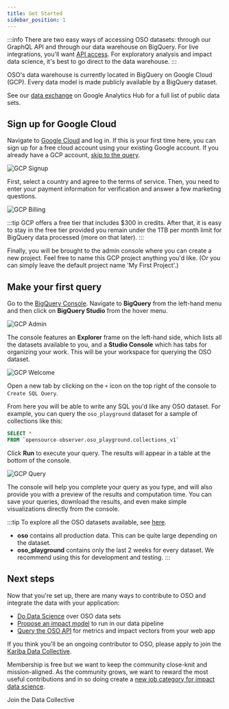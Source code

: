 ```yaml
---
title: Get Started
sidebar_position: 1
---
```



:::info
There are two easy ways of accessing OSO datasets: through our GraphQL API
and through our data warehouse on BigQuery. 
For live integrations, you'll want [API access](../integrate/api.md).
For exploratory analysis and impact data science,
it's best to go direct to the data warehouse. 
:::

OSO's data warehouse is currently located in BigQuery on Google Cloud (GCP).
Every data model is made publicly available by a BigQuery dataset.

See our [data exchange](https://console.cloud.google.com/bigquery/analytics-hub/exchanges/projects/87806073973/locations/us/dataExchanges/open_source_observer_190181416ae)
on Google Analytics Hub for a full list of public data sets. 

## Sign up for Google Cloud

Navigate to [Google Cloud](https://cloud.google.com/) and log in.
If this is your first time here, you can sign up for a free cloud account
using your existing Google account.
If you already have a GCP account,
[skip to the query](#make-your-first-query).

![GCP Signup](./gcp_signup.png)

First, select a country and agree to the terms of service.
Then, you need to enter your payment information for verification
and answer a few marketing questions.

![GCP Billing](./gcp_billing.png)

:::tip
GCP offers a free tier that includes $300 in credits. After that, it is easy to stay in the free tier provided you remain under the
1TB per month limit for BigQuery data processed (more on that later).
:::

Finally, you will be brought to the admin console where you can create a new project.
Feel free to name this GCP project anything you'd like.
(Or you can simply leave the default project name 'My First Project'.)

## Make your first query

Go to the [BigQuery Console](https://console.cloud.google.com/bigquery).
Navigate to **BigQuery** from the left-hand menu and
then click on **BigQuery Studio** from the hover menu.

![GCP Admin](./gcp_admin.png)

The console features an **Explorer** frame on the left-hand side,
which lists all the datasets available to you,
and a **Studio Console** which has tabs for organizing your work.
This will be your workspace for querying the OSO dataset.

![GCP Welcome](./gcp_welcome.png)

Open a new tab by clicking on the `+` icon
on the top right of the console to `Create SQL Query`.

From here you will be able to write any SQL you'd like any OSO dataset.
For example, you can query the `oso_playground` dataset for 
a sample of collections like this:

```sql
SELECT *
FROM `opensource-observer.oso_playground.collections_v1`
```

Click **Run** to execute your query.
The results will appear in a table at the bottom of the console.

![GCP Query](./gcp_query.png)

The console will help you complete your query as you type, and will also provide you with a preview of the results and computation time. You can save your queries, download the results, and even make simple visualizations directly from the console.

:::tip
To explore all the OSO datasets available, see [here](https://console.cloud.google.com/bigquery/analytics-hub/exchanges/projects/87806073973/locations/us/dataExchanges/open_source_observer_190181416ae).

- **oso** contains all production data. This can be quite large depending on the dataset.
- **oso\_playground** contains only the last 2 weeks for every dataset. We recommend using this for development and testing.
:::

## Next steps

Now that you're set up, there are many ways to contribute to OSO and integrate the data with your application:

- [Do Data Science](../integrate/data-science) over OSO data sets
- [Propose an impact model](../contribute/impact-models) to run in our data pipeline
- [Query the OSO API](../integrate/api) for metrics and impact vectors from your web app

If you think you'll be an ongoing contributor to OSO,
please apply to join the [Kariba Data Collective](https://www.kariba.network). 

Membership is free but we want to keep the community close-knit and mission-aligned.
As the community grows, we want to reward the most useful contributions and
in so doing create a [new job category for impact data science](https://docs.opensource.observer/blog/impact-data-scientists).

<Link to="https://www.kariba.network" className="button button--secondary button--lg">Join the Data Collective</Link>
